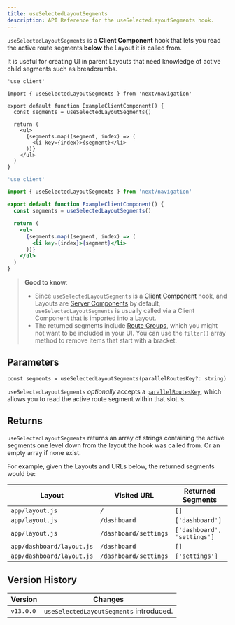 ```yaml
---
title: useSelectedLayoutSegments
description: API Reference for the useSelectedLayoutSegments hook.
---
```


`useSelectedLayoutSegments` is a **Client Component** hook that lets you read the active route segments **below** the Layout it is called from.

It is useful for creating UI in parent Layouts that need knowledge of active child segments such as breadcrumbs.

```tsx filename="app/example-client-component.tsx" switcher
'use client'

import { useSelectedLayoutSegments } from 'next/navigation'

export default function ExampleClientComponent() {
  const segments = useSelectedLayoutSegments()

  return (
    <ul>
      {segments.map((segment, index) => (
        <li key={index}>{segment}</li>
      ))}
    </ul>
  )
}
```

```jsx filename="app/example-client-component.js" switcher
'use client'

import { useSelectedLayoutSegments } from 'next/navigation'

export default function ExampleClientComponent() {
  const segments = useSelectedLayoutSegments()

  return (
    <ul>
      {segments.map((segment, index) => (
        <li key={index}>{segment}</li>
      ))}
    </ul>
  )
}
```

> **Good to know**:
>
> - Since `useSelectedLayoutSegments` is a [Client Component](/docs/getting-started/react-essentials#client-components) hook, and Layouts are [Server Components](/docs/getting-started/react-essentials#server-components) by default, `useSelectedLayoutSegments` is usually called via a Client Component that is imported into a Layout.
> - The returned segments include [Route Groups](/docs/app/building-your-application/routing/route-groups), which you might not want to be included in your UI. You can use the `filter()` array method to remove items that start with a bracket.

## Parameters

```tsx
const segments = useSelectedLayoutSegments(parallelRoutesKey?: string)
```

`useSelectedLayoutSegments` _optionally_ accepts a [`parallelRoutesKey`](/docs/app/building-your-application/routing/parallel-routes#useselectedlayoutsegments), which allows you to read the active route segment within that slot.
s.

## Returns

`useSelectedLayoutSegments` returns an array of strings containing the active segments one level down from the layout the hook was called from. Or an empty array if none exist.

For example, given the Layouts and URLs below, the returned segments would be:

| Layout                    | Visited URL           | Returned Segments           |
| ------------------------- | --------------------- | --------------------------- |
| `app/layout.js`           | `/`                   | `[]`                        |
| `app/layout.js`           | `/dashboard`          | `['dashboard']`             |
| `app/layout.js`           | `/dashboard/settings` | `['dashboard', 'settings']` |
| `app/dashboard/layout.js` | `/dashboard`          | `[]`                        |
| `app/dashboard/layout.js` | `/dashboard/settings` | `['settings']`              |

## Version History

| Version   | Changes                                 |
| --------- | --------------------------------------- |
| `v13.0.0` | `useSelectedLayoutSegments` introduced. |
